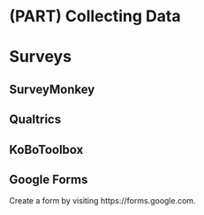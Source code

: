# (PART) Collecting Data {-}

# Surveys

## SurveyMonkey

## Qualtrics

## KoBoToolbox

## Google Forms

Create a form by visiting https://forms.google.com.



